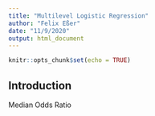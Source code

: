 ```yaml
---
title: "Multilevel Logistic Regression"
author: "Felix Eßer"
date: "11/9/2020"
output: html_document
---
```


```r
knitr::opts_chunk$set(echo = TRUE)
```

## Introduction

Median Odds Ratio